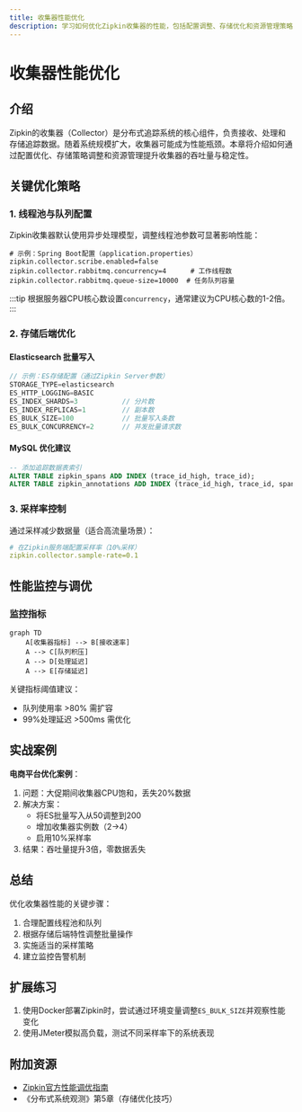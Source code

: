 ```yaml
---
title: 收集器性能优化
description: 学习如何优化Zipkin收集器的性能，包括配置调整、存储优化和资源管理策略。
---
```


# 收集器性能优化

## 介绍

Zipkin的收集器（Collector）是分布式追踪系统的核心组件，负责接收、处理和存储追踪数据。随着系统规模扩大，收集器可能成为性能瓶颈。本章将介绍如何通过配置优化、存储策略调整和资源管理提升收集器的吞吐量与稳定性。

## 关键优化策略

### 1. 线程池与队列配置

Zipkin收集器默认使用异步处理模型，调整线程池参数可显著影响性能：

```properties
# 示例：Spring Boot配置（application.properties）
zipkin.collector.scribe.enabled=false
zipkin.collector.rabbitmq.concurrency=4      # 工作线程数
zipkin.collector.rabbitmq.queue-size=10000  # 任务队列容量
```

:::tip
根据服务器CPU核心数设置`concurrency`，通常建议为CPU核心数的1-2倍。
:::

### 2. 存储后端优化

#### Elasticsearch 批量写入
```java
// 示例：ES存储配置（通过Zipkin Server参数）
STORAGE_TYPE=elasticsearch
ES_HTTP_LOGGING=BASIC
ES_INDEX_SHARDS=3           // 分片数
ES_INDEX_REPLICAS=1         // 副本数
ES_BULK_SIZE=100            // 批量写入条数
ES_BULK_CONCURRENCY=2       // 并发批量请求数
```

#### MySQL 优化建议
```sql
-- 添加追踪数据表索引
ALTER TABLE zipkin_spans ADD INDEX (trace_id_high, trace_id);
ALTER TABLE zipkin_annotations ADD INDEX (trace_id_high, trace_id, span_id);
```

### 3. 采样率控制

通过采样减少数据量（适合高流量场景）：
```yaml
# 在Zipkin服务端配置采样率（10%采样）
zipkin.collector.sample-rate=0.1
```

## 性能监控与调优

### 监控指标
```mermaid
graph TD
    A[收集器指标] --> B[接收速率]
    A --> C[队列积压]
    A --> D[处理延迟]
    A --> E[存储延迟]
```

关键指标阈值建议：
- 队列使用率 >80% 需扩容
- 99%处理延迟 >500ms 需优化

## 实战案例

**电商平台优化案例**：
1. 问题：大促期间收集器CPU饱和，丢失20%数据
2. 解决方案：
   - 将ES批量写入从50调整到200
   - 增加收集器实例数（2→4）
   - 启用10%采样率
3. 结果：吞吐量提升3倍，零数据丢失

## 总结

优化收集器性能的关键步骤：
1. 合理配置线程池和队列
2. 根据存储后端特性调整批量操作
3. 实施适当的采样策略
4. 建立监控告警机制

## 扩展练习

1. 使用Docker部署Zipkin时，尝试通过环境变量调整`ES_BULK_SIZE`并观察性能变化
2. 使用JMeter模拟高负载，测试不同采样率下的系统表现

## 附加资源

- [Zipkin官方性能调优指南](https://zipkin.io/pages/performance.html)
- 《分布式系统观测》第5章（存储优化技巧）